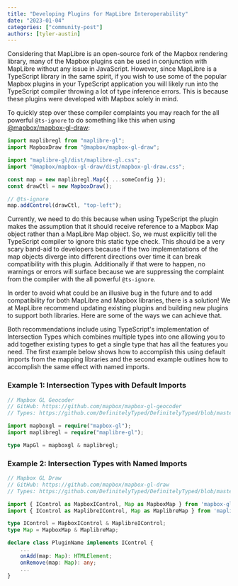 ```yaml
---
title: "Developing Plugins for MapLibre Interoperability"
date: "2023-01-04"
categories: ["community-post"]
authors: [tyler-austin]
---
```


Considering that MapLibre is an open-source fork of the Mapbox rendering library, many of the Mapbox plugins can be used in conjunction with MapLibre without any issue in JavaScript. However, since MapLibre is a TypeScript library in the same spirit, if you wish to use some of the popular Mapbox plugins in your TypeScript application you will likely run into the TypeScript compiler throwing a lot of type inference errors. This is because these plugins were developed with Mapbox solely in mind.

To quickly step over these compiler complaints you may reach for the all powerful `@ts-ignore` to do something like this when using [@mapbox/mapbox-gl-draw](https://github.com/mapbox/mapbox-gl-draw):

```typescript
import maplibregl from "maplibre-gl";
import MapboxDraw from "@mapbox/mapbox-gl-draw";

import "maplibre-gl/dist/maplibre-gl.css";
import "@mapbox/mapbox-gl-draw/dist/mapbox-gl-draw.css";

const map = new maplibregl.Map({ ...someConfig });
const drawCtl = new MapboxDraw();

// @ts-ignore
map.addControl(drawCtl, "top-left");
```

Currently, we need to do this because when using TypeScript the plugin makes the assumption that it should receive reference to a Mapbox Map object rather than a MapLibre Map object. So, we must explicitly tell the TypeScript compiler to ignore this static type check. This should be a very scary band-aid to developers because if the two implementations of the map objects diverge into different directions over time it can break compatibility with this plugin. Additionally if that were to happen, no warnings or errors will surface because we are suppressing the complaint from the compiler with the all powerful `@ts-ignore`.

In order to avoid what could be an illusive bug in the future and to add compatibility for both MapLibre and Mapbox libraries, there is a solution! We at MapLibre recommend updating existing plugins and building new plugins to support both libraries. Here are some of the ways we can achieve that.

Both recommendations include using TypeScript's implementation of Intersection Types which combines multiple types into one allowing you to add together existing types to get a single type that has all the features you need. The first example below shows how to accomplish this using default imports from the mapping libraries and the second example outlines how to accomplish the same effect with named imports.

### Example 1: Intersection Types with Default Imports

```typescript
// Mapbox GL Geocoder
// GitHub: https://github.com/mapbox/mapbox-gl-geocoder
// Types: https://github.com/DefinitelyTyped/DefinitelyTyped/blob/master/types/mapbox__mapbox-gl-geocoder/index.d.ts

import mapboxgl = require("mapbox-gl");
import maplibregl = require("maplibre-gl");

type MapGl = mapboxgl & maplibregl;
```

### Example 2: Intersection Types with Named Imports

```typescript
// Mapbox GL Draw
// GitHub: https://github.com/mapbox/mapbox-gl-draw
// Types: https://github.com/DefinitelyTyped/DefinitelyTyped/blob/master/types/mapbox__mapbox-gl-draw/index.d.ts

import { IControl as MapboxIControl, Map as MapboxMap } from 'mapbox-gl';
import { IControl as MaplibreIControl, Map as MaplibreMap } from 'maplibre-gl';

type IControl = MapboxIControl & MaplibreIControl;
type Map = MapboxMap & MaplibreMap;

declare class PluginName implements IControl {
    ...
    onAdd(map: Map): HTMLElement;
    onRemove(map: Map): any;
    ...
}
```
